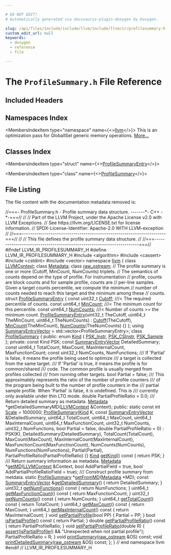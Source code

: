 ```yaml
---

# DO NOT EDIT!
# Automatically generated via docusaurus-plugin-doxygen by Doxygen.

slug: /api/files/include/include/llvm/include/llvm/ir/profilesummary-h
custom_edit_url: null
keywords:
  - doxygen
  - reference
  - file

---
```





# The `ProfileSummary.h` File Reference

<DoxygenPage pluginConfig={pluginConfig}>



## Included Headers

<IncludesList>
<IncludesListItem
  filePath="algorithm"
  permalink=""
  isLocal="false" />
<IncludesListItem
  filePath="cassert"
  permalink=""
  isLocal="false" />
<IncludesListItem
  filePath="cstdint"
  permalink=""
  isLocal="false" />
<IncludesListItem
  filePath="vector"
  permalink=""
  isLocal="false" />
</IncludesList>

## Namespaces Index

<MembersIndex>

<MembersIndexItem
  type="namespace"
  name={<><a href="/docs/api/namespaces/llvm">llvm</a></>}>
This is an optimization pass for GlobalISel generic memory operations. <a href="/docs/api/namespaces/llvm/#details">More...</a>
</MembersIndexItem>

</MembersIndex>

## Classes Index

<MembersIndex>

<MembersIndexItem
  type="struct"
  name={<><a href="/docs/api/structs/llvm/profilesummaryentry">ProfileSummaryEntry</a></>}>
</MembersIndexItem>

<MembersIndexItem
  type="class"
  name={<><a href="/docs/api/classes/llvm/profilesummary">ProfileSummary</a></>}>
</MembersIndexItem>

</MembersIndex>


## File Listing

The file content with the documentation metadata removed is:

<ProgramListing>

<Link id="l00001" /><CodeLine lineNumber="1"><Highlight kind="comment">//===- ProfileSummary.h - Profile summary data structure. -------&#42;- C++ -&#42;-===//</Highlight><Highlight kind="normal"></Highlight></CodeLine>
<Link id="l00002" /><CodeLine lineNumber="2"><Highlight kind="normal"></Highlight><Highlight kind="comment">//</Highlight><Highlight kind="normal"></Highlight></CodeLine>
<Link id="l00003" /><CodeLine lineNumber="3"><Highlight kind="normal"></Highlight><Highlight kind="comment">// Part of the LLVM Project, under the Apache License v2.0 with LLVM Exceptions.</Highlight><Highlight kind="normal"></Highlight></CodeLine>
<Link id="l00004" /><CodeLine lineNumber="4"><Highlight kind="normal"></Highlight><Highlight kind="comment">// See https://llvm.org/LICENSE.txt for license information.</Highlight><Highlight kind="normal"></Highlight></CodeLine>
<Link id="l00005" /><CodeLine lineNumber="5"><Highlight kind="normal"></Highlight><Highlight kind="comment">// SPDX-License-Identifier: Apache-2.0 WITH LLVM-exception</Highlight><Highlight kind="normal"></Highlight></CodeLine>
<Link id="l00006" /><CodeLine lineNumber="6"><Highlight kind="normal"></Highlight><Highlight kind="comment">//</Highlight><Highlight kind="normal"></Highlight></CodeLine>
<Link id="l00007" /><CodeLine lineNumber="7"><Highlight kind="normal"></Highlight><Highlight kind="comment">//===----------------------------------------------------------------------===//</Highlight><Highlight kind="normal"></Highlight></CodeLine>
<Link id="l00008" /><CodeLine lineNumber="8"><Highlight kind="normal"></Highlight><Highlight kind="comment">//</Highlight><Highlight kind="normal"></Highlight></CodeLine>
<Link id="l00009" /><CodeLine lineNumber="9"><Highlight kind="normal"></Highlight><Highlight kind="comment">// This file defines the profile summary data structure.</Highlight><Highlight kind="normal"></Highlight></CodeLine>
<Link id="l00010" /><CodeLine lineNumber="10"><Highlight kind="normal"></Highlight><Highlight kind="comment">//</Highlight><Highlight kind="normal"></Highlight></CodeLine>
<Link id="l00011" /><CodeLine lineNumber="11"><Highlight kind="normal"></Highlight><Highlight kind="comment">//===----------------------------------------------------------------------===//</Highlight><Highlight kind="normal"></Highlight></CodeLine>
<Link id="l00012" /><CodeLine lineNumber="12"><Highlight kind="normal"></Highlight></CodeLine>
<Link id="l00013" /><CodeLine lineNumber="13"><Highlight kind="normal"></Highlight><Highlight kind="preprocessor">#ifndef LLVM&#95;IR&#95;PROFILESUMMARY&#95;H</Highlight><Highlight kind="normal"></Highlight></CodeLine>
<Link id="l00014" /><CodeLine lineNumber="14"><Highlight kind="normal"></Highlight><Highlight kind="preprocessor">#define LLVM&#95;IR&#95;PROFILESUMMARY&#95;H</Highlight><Highlight kind="normal"></Highlight></CodeLine>
<Link id="l00015" /><CodeLine lineNumber="15"><Highlight kind="normal"></Highlight></CodeLine>
<Link id="l00016" /><CodeLine lineNumber="16"><Highlight kind="normal"></Highlight><Highlight kind="preprocessor">#include &lt;algorithm&gt;</Highlight><Highlight kind="normal"></Highlight></CodeLine>
<Link id="l00017" /><CodeLine lineNumber="17"><Highlight kind="normal"></Highlight><Highlight kind="preprocessor">#include &lt;cassert&gt;</Highlight><Highlight kind="normal"></Highlight></CodeLine>
<Link id="l00018" /><CodeLine lineNumber="18"><Highlight kind="normal"></Highlight><Highlight kind="preprocessor">#include &lt;cstdint&gt;</Highlight><Highlight kind="normal"></Highlight></CodeLine>
<Link id="l00019" /><CodeLine lineNumber="19"><Highlight kind="normal"></Highlight><Highlight kind="preprocessor">#include &lt;vector&gt;</Highlight><Highlight kind="normal"></Highlight></CodeLine>
<Link id="l00020" /><CodeLine lineNumber="20"><Highlight kind="normal"></Highlight></CodeLine>
<Link id="l00021" /><CodeLine lineNumber="21"><Highlight kind="normal"></Highlight><Highlight kind="keyword">namespace </Highlight><Highlight kind="normal"><a href="/docs/api/namespaces/llvm">llvm</a> &#123;</Highlight></CodeLine>
<Link id="l00022" /><CodeLine lineNumber="22"><Highlight kind="normal"></Highlight></CodeLine>
<Link id="l00023" /><CodeLine lineNumber="23"><Highlight kind="normal"></Highlight><Highlight kind="keyword">class </Highlight><Highlight kind="normal"><a href="/docs/api/classes/llvm/llvmcontext">LLVMContext</a>;</Highlight></CodeLine>
<Link id="l00024" /><CodeLine lineNumber="24"><Highlight kind="normal"></Highlight><Highlight kind="keyword">class </Highlight><Highlight kind="normal"><a href="/docs/api/classes/llvm/metadata">Metadata</a>;</Highlight></CodeLine>
<Link id="l00025" /><CodeLine lineNumber="25"><Highlight kind="normal"></Highlight><Highlight kind="keyword">class </Highlight><Highlight kind="normal"><a href="/docs/api/classes/llvm/raw-ostream">raw&#95;ostream</a>;</Highlight></CodeLine>
<Link id="l00026" /><CodeLine lineNumber="26"><Highlight kind="normal"></Highlight></CodeLine>
<Link id="l00027" /><CodeLine lineNumber="27"><Highlight kind="normal"></Highlight><Highlight kind="comment">// The profile summary is one or more (Cutoff, MinCount, NumCounts) triplets.</Highlight><Highlight kind="normal"></Highlight></CodeLine>
<Link id="l00028" /><CodeLine lineNumber="28"><Highlight kind="normal"></Highlight><Highlight kind="comment">// The semantics of counts depend on the type of profile. For instrumentation</Highlight><Highlight kind="normal"></Highlight></CodeLine>
<Link id="l00029" /><CodeLine lineNumber="29"><Highlight kind="normal"></Highlight><Highlight kind="comment">// profile, counts are block counts and for sample profile, counts are</Highlight><Highlight kind="normal"></Highlight></CodeLine>
<Link id="l00030" /><CodeLine lineNumber="30"><Highlight kind="normal"></Highlight><Highlight kind="comment">// per-line samples. Given a target counts percentile, we compute the minimum</Highlight><Highlight kind="normal"></Highlight></CodeLine>
<Link id="l00031" /><CodeLine lineNumber="31"><Highlight kind="normal"></Highlight><Highlight kind="comment">// number of counts needed to reach this target and the minimum among these</Highlight><Highlight kind="normal"></Highlight></CodeLine>
<Link id="l00032" /><CodeLine lineNumber="32"><Highlight kind="normal"></Highlight><Highlight kind="comment">// counts.</Highlight><Highlight kind="normal"></Highlight></CodeLine>
<Link id="l00033" /><CodeLine lineNumber="33" lineLink="/docs/api/structs/llvm/profilesummaryentry"><Highlight kind="normal"></Highlight><Highlight kind="keyword">struct </Highlight><Highlight kind="normal"><a href="/docs/api/structs/llvm/profilesummaryentry/#ab0ae9b1184530d6a3f38eb8c48759603">ProfileSummaryEntry</a> &#123;</Highlight></CodeLine>
<Link id="l00034" /><CodeLine lineNumber="34" lineLink="/docs/api/structs/llvm/profilesummaryentry/#a019034e9cbb798a72ac3261b5c08fcac"><Highlight kind="normal">  </Highlight><Highlight kind="keyword">const</Highlight><Highlight kind="normal"> uint32&#95;t <a href="/docs/api/structs/llvm/profilesummaryentry/#a019034e9cbb798a72ac3261b5c08fcac">Cutoff</a>;    </Highlight><Highlight kind="comment">///&lt; The required percentile of counts.</Highlight><Highlight kind="normal"></Highlight></CodeLine>
<Link id="l00035" /><CodeLine lineNumber="35" lineLink="/docs/api/structs/llvm/profilesummaryentry/#a31c0fb9ba6bee322e16eaa7b555a435a"><Highlight kind="normal">  </Highlight><Highlight kind="keyword">const</Highlight><Highlight kind="normal"> uint64&#95;t <a href="/docs/api/structs/llvm/profilesummaryentry/#a31c0fb9ba6bee322e16eaa7b555a435a">MinCount</a>;  </Highlight><Highlight kind="comment">///&lt; The minimum count for this percentile.</Highlight><Highlight kind="normal"></Highlight></CodeLine>
<Link id="l00036" /><CodeLine lineNumber="36" lineLink="/docs/api/structs/llvm/profilesummaryentry/#ae482774ccca0e08a77f0c5d346d64bfb"><Highlight kind="normal">  </Highlight><Highlight kind="keyword">const</Highlight><Highlight kind="normal"> uint64&#95;t <a href="/docs/api/structs/llvm/profilesummaryentry/#ae482774ccca0e08a77f0c5d346d64bfb">NumCounts</a>; </Highlight><Highlight kind="comment">///&lt; Number of counts &gt;= the minimum count.</Highlight><Highlight kind="normal"></Highlight></CodeLine>
<Link id="l00037" /><CodeLine lineNumber="37"><Highlight kind="normal"></Highlight></CodeLine>
<Link id="l00038" /><CodeLine lineNumber="38" lineLink="/docs/api/structs/llvm/profilesummaryentry/#ab0ae9b1184530d6a3f38eb8c48759603"><Highlight kind="normal">  <a href="/docs/api/structs/llvm/profilesummaryentry/#ab0ae9b1184530d6a3f38eb8c48759603">ProfileSummaryEntry</a>(uint32&#95;t TheCutoff, uint64&#95;t TheMinCount,</Highlight></CodeLine>
<Link id="l00039" /><CodeLine lineNumber="39"><Highlight kind="normal">                      uint64&#95;t TheNumCounts)</Highlight></CodeLine>
<Link id="l00040" /><CodeLine lineNumber="40"><Highlight kind="normal">      : <a href="/docs/api/structs/llvm/profilesummaryentry/#a019034e9cbb798a72ac3261b5c08fcac">Cutoff</a>(TheCutoff), <a href="/docs/api/structs/llvm/profilesummaryentry/#a31c0fb9ba6bee322e16eaa7b555a435a">MinCount</a>(TheMinCount), <a href="/docs/api/structs/llvm/profilesummaryentry/#ae482774ccca0e08a77f0c5d346d64bfb">NumCounts</a>(TheNumCounts) &#123;&#125;</Highlight></CodeLine>
<Link id="l00041" /><CodeLine lineNumber="41"><Highlight kind="normal">&#125;;</Highlight></CodeLine>
<Link id="l00042" /><CodeLine lineNumber="42"><Highlight kind="normal"></Highlight></CodeLine>
<Link id="l00043" /><CodeLine lineNumber="43" lineLink="/docs/api/namespaces/llvm/#ad9c07a9deae5d8875d689410d756168d"><Highlight kind="normal"></Highlight><Highlight kind="keyword">using </Highlight><Highlight kind="normal"><a href="/docs/api/namespaces/llvm/#ad9c07a9deae5d8875d689410d756168d">SummaryEntryVector</a> = std::vector&lt;ProfileSummaryEntry&gt;;</Highlight></CodeLine>
<Link id="l00044" /><CodeLine lineNumber="44"><Highlight kind="normal"></Highlight></CodeLine>
<Link id="l00045" /><CodeLine lineNumber="45" lineLink="/docs/api/classes/llvm/profilesummary"><Highlight kind="normal"></Highlight><Highlight kind="keyword">class </Highlight><Highlight kind="normal"><a href="/docs/api/classes/llvm/profilesummary/#a8605e39c4ffccc5e32910504c2f5f171">ProfileSummary</a> &#123;</Highlight></CodeLine>
<Link id="l00046" /><CodeLine lineNumber="46"><Highlight kind="normal"></Highlight><Highlight kind="keyword">public</Highlight><Highlight kind="normal">:</Highlight></CodeLine>
<Link id="l00047" /><CodeLine lineNumber="47" lineLink="/docs/api/classes/llvm/profilesummary/#aa5aa682b3904e88749fa973b3da370c2"><Highlight kind="normal">  </Highlight><Highlight kind="keyword">enum</Highlight><Highlight kind="normal"> <a href="/docs/api/classes/llvm/profilesummary/#aa5aa682b3904e88749fa973b3da370c2">Kind</a> &#123; <a href="/docs/api/classes/llvm/profilesummary/#aa5aa682b3904e88749fa973b3da370c2a8c847a58db35295f26d16ccbfcac6e0c">PSK&#95;Instr</a>, <a href="/docs/api/classes/llvm/profilesummary/#aa5aa682b3904e88749fa973b3da370c2a1342349bb5356c363f057ba5d8203516">PSK&#95;CSInstr</a>, <a href="/docs/api/classes/llvm/profilesummary/#aa5aa682b3904e88749fa973b3da370c2a0c86eaeebf5b6120b601ecc93a1c2e3a">PSK&#95;Sample</a> &#125;;</Highlight></CodeLine>
<Link id="l00048" /><CodeLine lineNumber="48"><Highlight kind="normal"></Highlight></CodeLine>
<Link id="l00049" /><CodeLine lineNumber="49"><Highlight kind="normal"></Highlight><Highlight kind="keyword">private</Highlight><Highlight kind="normal">:</Highlight></CodeLine>
<Link id="l00050" /><CodeLine lineNumber="50"><Highlight kind="normal">  </Highlight><Highlight kind="keyword">const</Highlight><Highlight kind="normal"> Kind PSK;</Highlight></CodeLine>
<Link id="l00051" /><CodeLine lineNumber="51"><Highlight kind="normal">  </Highlight><Highlight kind="keyword">const</Highlight><Highlight kind="normal"> <a href="/docs/api/namespaces/llvm/#ad9c07a9deae5d8875d689410d756168d">SummaryEntryVector</a> DetailedSummary;</Highlight></CodeLine>
<Link id="l00052" /><CodeLine lineNumber="52"><Highlight kind="normal">  </Highlight><Highlight kind="keyword">const</Highlight><Highlight kind="normal"> uint64&#95;t TotalCount, MaxCount, MaxInternalCount, MaxFunctionCount;</Highlight></CodeLine>
<Link id="l00053" /><CodeLine lineNumber="53"><Highlight kind="normal">  </Highlight><Highlight kind="keyword">const</Highlight><Highlight kind="normal"> uint32&#95;t NumCounts, NumFunctions;</Highlight><Highlight kind="comment"></Highlight></CodeLine>
<Link id="l00054" /><CodeLine lineNumber="54"><Highlight kind="comment">  /// If &#39;Partial&#39; is false, it means the profile being used to optimize</Highlight></CodeLine>
<Link id="l00055" /><CodeLine lineNumber="55"><Highlight kind="comment">  /// a target is collected from the same target.</Highlight></CodeLine>
<Link id="l00056" /><CodeLine lineNumber="56"><Highlight kind="comment">  /// If &#39;Partial&#39; is true, it means the profile is for common/shared</Highlight></CodeLine>
<Link id="l00057" /><CodeLine lineNumber="57"><Highlight kind="comment">  /// code. The common profile is usually merged from profiles collected</Highlight></CodeLine>
<Link id="l00058" /><CodeLine lineNumber="58"><Highlight kind="comment">  /// from running other targets.</Highlight><Highlight kind="normal"></Highlight></CodeLine>
<Link id="l00059" /><CodeLine lineNumber="59"><Highlight kind="normal">  </Highlight><Highlight kind="keywordtype">bool</Highlight><Highlight kind="normal"> Partial = </Highlight><Highlight kind="keyword">false</Highlight><Highlight kind="normal">;</Highlight><Highlight kind="comment"></Highlight></CodeLine>
<Link id="l00060" /><CodeLine lineNumber="60"><Highlight kind="comment">  /// This approximately represents the ratio of the number of profile counters</Highlight></CodeLine>
<Link id="l00061" /><CodeLine lineNumber="61"><Highlight kind="comment">  /// of the program being built to the number of profile counters in the</Highlight></CodeLine>
<Link id="l00062" /><CodeLine lineNumber="62"><Highlight kind="comment">  /// partial sample profile. When &#39;Partial&#39; is false, it is undefined. This is</Highlight></CodeLine>
<Link id="l00063" /><CodeLine lineNumber="63"><Highlight kind="comment">  /// currently only available under thin LTO mode.</Highlight><Highlight kind="normal"></Highlight></CodeLine>
<Link id="l00064" /><CodeLine lineNumber="64"><Highlight kind="normal">  </Highlight><Highlight kind="keywordtype">double</Highlight><Highlight kind="normal"> PartialProfileRatio = 0.0;</Highlight><Highlight kind="comment"></Highlight></CodeLine>
<Link id="l00065" /><CodeLine lineNumber="65"><Highlight kind="comment">  /// Return detailed summary as metadata.</Highlight><Highlight kind="normal"></Highlight></CodeLine>
<Link id="l00066" /><CodeLine lineNumber="66"><Highlight kind="normal">  <a href="/docs/api/classes/llvm/metadata">Metadata</a> &#42;getDetailedSummaryMD(<a href="/docs/api/classes/llvm/llvmcontext">LLVMContext</a> &amp;Context);</Highlight></CodeLine>
<Link id="l00067" /><CodeLine lineNumber="67"><Highlight kind="normal"></Highlight></CodeLine>
<Link id="l00068" /><CodeLine lineNumber="68"><Highlight kind="normal"></Highlight><Highlight kind="keyword">public</Highlight><Highlight kind="normal">:</Highlight></CodeLine>
<Link id="l00069" /><CodeLine lineNumber="69" lineLink="/docs/api/classes/llvm/profilesummary/#a7e1c8033e8518dd3ff895fd106bc75e1"><Highlight kind="normal">  </Highlight><Highlight kind="keyword">static</Highlight><Highlight kind="normal"> </Highlight><Highlight kind="keyword">const</Highlight><Highlight kind="normal"> </Highlight><Highlight kind="keywordtype">int</Highlight><Highlight kind="normal"> <a href="/docs/api/classes/llvm/profilesummary/#a7e1c8033e8518dd3ff895fd106bc75e1">Scale</a> = 1000000;</Highlight></CodeLine>
<Link id="l00070" /><CodeLine lineNumber="70"><Highlight kind="normal"></Highlight></CodeLine>
<Link id="l00071" /><CodeLine lineNumber="71" lineLink="/docs/api/classes/llvm/profilesummary/#a8605e39c4ffccc5e32910504c2f5f171"><Highlight kind="normal">  <a href="/docs/api/classes/llvm/profilesummary/#a8605e39c4ffccc5e32910504c2f5f171">ProfileSummary</a>(<a href="/docs/api/classes/llvm/profilesummary/#aa5aa682b3904e88749fa973b3da370c2">Kind</a> K, </Highlight><Highlight kind="keyword">const</Highlight><Highlight kind="normal"> <a href="/docs/api/namespaces/llvm/#ad9c07a9deae5d8875d689410d756168d">SummaryEntryVector</a> &amp;DetailedSummary,</Highlight></CodeLine>
<Link id="l00072" /><CodeLine lineNumber="72"><Highlight kind="normal">                 uint64&#95;t TotalCount, uint64&#95;t MaxCount,</Highlight></CodeLine>
<Link id="l00073" /><CodeLine lineNumber="73"><Highlight kind="normal">                 uint64&#95;t MaxInternalCount, uint64&#95;t MaxFunctionCount,</Highlight></CodeLine>
<Link id="l00074" /><CodeLine lineNumber="74"><Highlight kind="normal">                 uint32&#95;t NumCounts, uint32&#95;t NumFunctions,</Highlight></CodeLine>
<Link id="l00075" /><CodeLine lineNumber="75"><Highlight kind="normal">                 </Highlight><Highlight kind="keywordtype">bool</Highlight><Highlight kind="normal"> Partial = </Highlight><Highlight kind="keyword">false</Highlight><Highlight kind="normal">, </Highlight><Highlight kind="keywordtype">double</Highlight><Highlight kind="normal"> PartialProfileRatio = 0)</Highlight></CodeLine>
<Link id="l00076" /><CodeLine lineNumber="76"><Highlight kind="normal">      : PSK(K), DetailedSummary(DetailedSummary), TotalCount(TotalCount),</Highlight></CodeLine>
<Link id="l00077" /><CodeLine lineNumber="77"><Highlight kind="normal">        MaxCount(MaxCount), MaxInternalCount(MaxInternalCount),</Highlight></CodeLine>
<Link id="l00078" /><CodeLine lineNumber="78"><Highlight kind="normal">        MaxFunctionCount(MaxFunctionCount), NumCounts(NumCounts),</Highlight></CodeLine>
<Link id="l00079" /><CodeLine lineNumber="79"><Highlight kind="normal">        NumFunctions(NumFunctions), Partial(Partial),</Highlight></CodeLine>
<Link id="l00080" /><CodeLine lineNumber="80"><Highlight kind="normal">        PartialProfileRatio(PartialProfileRatio) &#123;&#125;</Highlight></CodeLine>
<Link id="l00081" /><CodeLine lineNumber="81"><Highlight kind="normal"></Highlight></CodeLine>
<Link id="l00082" /><CodeLine lineNumber="82" lineLink="/docs/api/classes/llvm/profilesummary/#abc5fcd636502afcca94ab439f8841423"><Highlight kind="normal">  <a href="/docs/api/classes/llvm/profilesummary/#aa5aa682b3904e88749fa973b3da370c2">Kind</a> <a href="/docs/api/classes/llvm/profilesummary/#abc5fcd636502afcca94ab439f8841423">getKind</a>()</Highlight><Highlight kind="keyword"> const </Highlight><Highlight kind="normal">&#123; </Highlight><Highlight kind="keywordflow">return</Highlight><Highlight kind="normal"> PSK; &#125;</Highlight><Highlight kind="comment"></Highlight></CodeLine>
<Link id="l00083" /><CodeLine lineNumber="83"><Highlight kind="comment">  /// Return summary information as metadata.</Highlight><Highlight kind="normal"></Highlight></CodeLine>
<Link id="l00084" /><CodeLine lineNumber="84"><Highlight kind="normal">  <a href="/docs/api/classes/llvm/metadata">Metadata</a> &#42;<a href="/docs/api/classes/llvm/profilesummary/#a59f76c736c482a9d03fbb0f5c42b3992">getMD</a>(<a href="/docs/api/classes/llvm/llvmcontext">LLVMContext</a> &amp;Context, </Highlight><Highlight kind="keywordtype">bool</Highlight><Highlight kind="normal"> AddPartialField = </Highlight><Highlight kind="keyword">true</Highlight><Highlight kind="normal">,</Highlight></CodeLine>
<Link id="l00085" /><CodeLine lineNumber="85"><Highlight kind="normal">                  </Highlight><Highlight kind="keywordtype">bool</Highlight><Highlight kind="normal"> AddPartialProfileRatioField = </Highlight><Highlight kind="keyword">true</Highlight><Highlight kind="normal">);</Highlight><Highlight kind="comment"></Highlight></CodeLine>
<Link id="l00086" /><CodeLine lineNumber="86"><Highlight kind="comment">  /// Construct profile summary from metdata.</Highlight><Highlight kind="normal"></Highlight></CodeLine>
<Link id="l00087" /><CodeLine lineNumber="87"><Highlight kind="normal">  </Highlight><Highlight kind="keyword">static</Highlight><Highlight kind="normal"> <a href="/docs/api/classes/llvm/profilesummary">ProfileSummary</a> &#42;<a href="/docs/api/classes/llvm/profilesummary/#abd7d6edfeb702be2177e7e6bcb70aff7">getFromMD</a>(<a href="/docs/api/classes/llvm/metadata">Metadata</a> &#42;MD);</Highlight></CodeLine>
<Link id="l00088" /><CodeLine lineNumber="88" lineLink="/docs/api/classes/llvm/profilesummary/#a4030ad50199dc5c1adbf493beceab78c"><Highlight kind="normal">  </Highlight><Highlight kind="keyword">const</Highlight><Highlight kind="normal"> <a href="/docs/api/namespaces/llvm/#ad9c07a9deae5d8875d689410d756168d">SummaryEntryVector</a> &amp;<a href="/docs/api/classes/llvm/profilesummary/#a4030ad50199dc5c1adbf493beceab78c">getDetailedSummary</a>() &#123; </Highlight><Highlight kind="keywordflow">return</Highlight><Highlight kind="normal"> DetailedSummary; &#125;</Highlight></CodeLine>
<Link id="l00089" /><CodeLine lineNumber="89" lineLink="/docs/api/classes/llvm/profilesummary/#af697b9e7a965496ebb3cef13024041bf"><Highlight kind="normal">  uint32&#95;t <a href="/docs/api/classes/llvm/profilesummary/#af697b9e7a965496ebb3cef13024041bf">getNumFunctions</a>()</Highlight><Highlight kind="keyword"> const </Highlight><Highlight kind="normal">&#123; </Highlight><Highlight kind="keywordflow">return</Highlight><Highlight kind="normal"> NumFunctions; &#125;</Highlight></CodeLine>
<Link id="l00090" /><CodeLine lineNumber="90" lineLink="/docs/api/classes/llvm/profilesummary/#ad64584022a9d193863c23f34527e52a0"><Highlight kind="normal">  uint64&#95;t <a href="/docs/api/classes/llvm/profilesummary/#ad64584022a9d193863c23f34527e52a0">getMaxFunctionCount</a>()</Highlight><Highlight kind="keyword"> const </Highlight><Highlight kind="normal">&#123; </Highlight><Highlight kind="keywordflow">return</Highlight><Highlight kind="normal"> MaxFunctionCount; &#125;</Highlight></CodeLine>
<Link id="l00091" /><CodeLine lineNumber="91" lineLink="/docs/api/classes/llvm/profilesummary/#a7864c742b9f788e7f134832a80366dbc"><Highlight kind="normal">  uint32&#95;t <a href="/docs/api/classes/llvm/profilesummary/#a7864c742b9f788e7f134832a80366dbc">getNumCounts</a>()</Highlight><Highlight kind="keyword"> const </Highlight><Highlight kind="normal">&#123; </Highlight><Highlight kind="keywordflow">return</Highlight><Highlight kind="normal"> NumCounts; &#125;</Highlight></CodeLine>
<Link id="l00092" /><CodeLine lineNumber="92" lineLink="/docs/api/classes/llvm/profilesummary/#a04347cbb2c52c51b44f7b7b91bb71686"><Highlight kind="normal">  uint64&#95;t <a href="/docs/api/classes/llvm/profilesummary/#a04347cbb2c52c51b44f7b7b91bb71686">getTotalCount</a>()</Highlight><Highlight kind="keyword"> const </Highlight><Highlight kind="normal">&#123; </Highlight><Highlight kind="keywordflow">return</Highlight><Highlight kind="normal"> TotalCount; &#125;</Highlight></CodeLine>
<Link id="l00093" /><CodeLine lineNumber="93" lineLink="/docs/api/classes/llvm/profilesummary/#a2b45f7c069fb55743e90cbd537ba3b0b"><Highlight kind="normal">  uint64&#95;t <a href="/docs/api/classes/llvm/profilesummary/#a2b45f7c069fb55743e90cbd537ba3b0b">getMaxCount</a>()</Highlight><Highlight kind="keyword"> const </Highlight><Highlight kind="normal">&#123; </Highlight><Highlight kind="keywordflow">return</Highlight><Highlight kind="normal"> MaxCount; &#125;</Highlight></CodeLine>
<Link id="l00094" /><CodeLine lineNumber="94" lineLink="/docs/api/classes/llvm/profilesummary/#ab649e13a65d0e348612e3c5dc1b1d8d3"><Highlight kind="normal">  uint64&#95;t <a href="/docs/api/classes/llvm/profilesummary/#ab649e13a65d0e348612e3c5dc1b1d8d3">getMaxInternalCount</a>()</Highlight><Highlight kind="keyword"> const </Highlight><Highlight kind="normal">&#123; </Highlight><Highlight kind="keywordflow">return</Highlight><Highlight kind="normal"> MaxInternalCount; &#125;</Highlight></CodeLine>
<Link id="l00095" /><CodeLine lineNumber="95" lineLink="/docs/api/classes/llvm/profilesummary/#a464fd00f9f5072e9b9e6878419b8d10f"><Highlight kind="normal">  </Highlight><Highlight kind="keywordtype">void</Highlight><Highlight kind="normal"> <a href="/docs/api/classes/llvm/profilesummary/#a464fd00f9f5072e9b9e6878419b8d10f">setPartialProfile</a>(</Highlight><Highlight kind="keywordtype">bool</Highlight><Highlight kind="normal"> PP) &#123; Partial = PP; &#125;</Highlight></CodeLine>
<Link id="l00096" /><CodeLine lineNumber="96" lineLink="/docs/api/classes/llvm/profilesummary/#abaa0fe32850c3e2352b2e47c99485cca"><Highlight kind="normal">  </Highlight><Highlight kind="keywordtype">bool</Highlight><Highlight kind="normal"> <a href="/docs/api/classes/llvm/profilesummary/#abaa0fe32850c3e2352b2e47c99485cca">isPartialProfile</a>()</Highlight><Highlight kind="keyword"> const </Highlight><Highlight kind="normal">&#123; </Highlight><Highlight kind="keywordflow">return</Highlight><Highlight kind="normal"> Partial; &#125;</Highlight></CodeLine>
<Link id="l00097" /><CodeLine lineNumber="97" lineLink="/docs/api/classes/llvm/profilesummary/#ad88ff136131e2bffd3803fc49082db57"><Highlight kind="normal">  </Highlight><Highlight kind="keywordtype">double</Highlight><Highlight kind="normal"> <a href="/docs/api/classes/llvm/profilesummary/#ad88ff136131e2bffd3803fc49082db57">getPartialProfileRatio</a>()</Highlight><Highlight kind="keyword"> const </Highlight><Highlight kind="normal">&#123; </Highlight><Highlight kind="keywordflow">return</Highlight><Highlight kind="normal"> PartialProfileRatio; &#125;</Highlight></CodeLine>
<Link id="l00098" /><CodeLine lineNumber="98" lineLink="/docs/api/classes/llvm/profilesummary/#a24c6579b7a79b19368b734cc3dd0599b"><Highlight kind="normal">  </Highlight><Highlight kind="keywordtype">void</Highlight><Highlight kind="normal"> <a href="/docs/api/classes/llvm/profilesummary/#a24c6579b7a79b19368b734cc3dd0599b">setPartialProfileRatio</a>(</Highlight><Highlight kind="keywordtype">double</Highlight><Highlight kind="normal"> R) &#123;</Highlight></CodeLine>
<Link id="l00099" /><CodeLine lineNumber="99"><Highlight kind="normal">    <a href="/docs/api/files/lib/lib/target/lib/target/amdgpu/silowercontrolflow-cpp/#a4868c5d81c5ccc98c47aeab6244346a0">assert</a>(<a href="/docs/api/classes/llvm/profilesummary/#abaa0fe32850c3e2352b2e47c99485cca">isPartialProfile</a>() &amp;&amp; </Highlight><Highlight kind="stringliteral">&quot;Unexpected when not partial profile&quot;</Highlight><Highlight kind="normal">);</Highlight></CodeLine>
<Link id="l00100" /><CodeLine lineNumber="100"><Highlight kind="normal">    PartialProfileRatio = R;</Highlight></CodeLine>
<Link id="l00101" /><CodeLine lineNumber="101"><Highlight kind="normal">  &#125;</Highlight></CodeLine>
<Link id="l00102" /><CodeLine lineNumber="102"><Highlight kind="normal">  </Highlight><Highlight kind="keywordtype">void</Highlight><Highlight kind="normal"> <a href="/docs/api/classes/llvm/profilesummary/#ad6ff6f4cc4348082d6e6a1eac1249da5">printSummary</a>(<a href="/docs/api/classes/llvm/raw-ostream">raw&#95;ostream</a> &amp;OS) </Highlight><Highlight kind="keyword">const</Highlight><Highlight kind="normal">;</Highlight></CodeLine>
<Link id="l00103" /><CodeLine lineNumber="103"><Highlight kind="normal">  </Highlight><Highlight kind="keywordtype">void</Highlight><Highlight kind="normal"> <a href="/docs/api/classes/llvm/profilesummary/#a9396a50d5c3e6d6895f57e708a34f71d">printDetailedSummary</a>(<a href="/docs/api/classes/llvm/raw-ostream">raw&#95;ostream</a> &amp;OS) </Highlight><Highlight kind="keyword">const</Highlight><Highlight kind="normal">;</Highlight></CodeLine>
<Link id="l00104" /><CodeLine lineNumber="104"><Highlight kind="normal">&#125;;</Highlight></CodeLine>
<Link id="l00105" /><CodeLine lineNumber="105"><Highlight kind="normal"></Highlight></CodeLine>
<Link id="l00106" /><CodeLine lineNumber="106"><Highlight kind="normal">&#125; </Highlight><Highlight kind="comment">// end namespace llvm</Highlight><Highlight kind="normal"></Highlight></CodeLine>
<Link id="l00107" /><CodeLine lineNumber="107"><Highlight kind="normal"></Highlight></CodeLine>
<Link id="l00108" /><CodeLine lineNumber="108"><Highlight kind="normal"></Highlight><Highlight kind="preprocessor">#endif </Highlight><Highlight kind="comment">// LLVM&#95;IR&#95;PROFILESUMMARY&#95;H</Highlight><Highlight kind="normal"></Highlight></CodeLine>

</ProgramListing>


</DoxygenPage>
